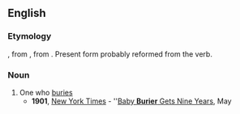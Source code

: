 ==English==

===Etymology===
{{suffix|bury|er|lang=en}}, from {{inh|en|enm|birier}}, from {{inh|en|ang|byrgere}}. Present form probably reformed from the verb.

===Noun===
{{en-noun}}

# One who [[bury|buries]]
#* '''1901''', [[w:New York Times|New York Times]] - ''[http://query.nytimes.com/gst/abstract.html?res=9B03E2DB103DEE32A25751C2A9639C946097D6CF Baby '''Burier''' Gets Nine Years], May